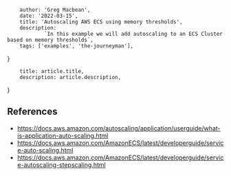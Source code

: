 
        author: 'Greg Macbean',
        date: '2022-03-15',
        title: 'Autoscaling AWS ECS using memory thresholds',
        description:
                `In this example we will add autoscaling to an ECS Cluster based on memory thresholds`,
        tags: ['examples', 'the-journeyman'],
}

        title: article.title,
        description: article.description,
}




## References

- https://docs.aws.amazon.com/autoscaling/application/userguide/what-is-application-auto-scaling.html
- https://docs.aws.amazon.com/AmazonECS/latest/developerguide/service-auto-scaling.html
- https://docs.aws.amazon.com/AmazonECS/latest/developerguide/service-autoscaling-stepscaling.html
